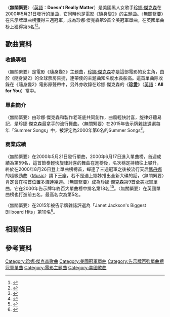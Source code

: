 {{noteTA
|2=zh-cn:珍妮;zh-hant:珍娜;zh-tw:珍娜;zh-hk:珍納;
|3=zh-cn:杰克逊;zh-hant:傑克遜;zh-tw:傑克森;zh-hk:積遜
}}
{{Infobox single
|Name           = 無關緊要<br />Doesn't Really Matter
|Cover          = 
|Artist         = [[珍娜·傑克森|珍娜·傑克森]]
|Album=Nutty Professor II: The Klumps Soundtrack ''and'' [[珍愛_(珍娜·傑克森專輯)|珍愛]]
|Released       = 2000年5月2日
|Format         = {{flatlist|
*[[CD|CD]]
*[[12-inch_single|12" single]]
*[[錄音帶|錄音帶]]
*[[gramophone_record|7" single]]
}}
|Recorded= 1999年
|Genre          = [[流行舞曲|流行舞曲]]
|Length= 4:58 <small>(soundtrack version)</small><br>4:25 <small>(''All for You'' version)</small>
|Label          = {{flatlist|
*[[Def_Jam唱片公司|Def Jam唱片公司]]
*[[維京唱片|維京唱片]]
}}
|Writer= {{flatlist|
*珍娜·傑克森
*[[Jimmy_Jam_and_Terry_Lewis|James Harris III, Terry Lewis]]
}}
|Producer       = {{flatlist|
*珍娜·傑克森
*[[Jam_&_Lewis|Jam & Lewis]]
}}
|Certification=Gold <small>([[Recording_Industry_Association_of_America|RIAA]])</small><br> Silver <small>([[British_Phonographic_Industry|BPI]])</small>
|Last single    = "[[Girlfriend/Boyfriend|Girlfriend/Boyfriend]]"<br>(1999)
|This single    = "'''Doesn't Really Matter'''"<br>(2000)
|Next single    = "[[All_for_You_(珍娜·傑克森單曲)|All for You]]"<br>(2001)
}}
〈'''無關緊要'''〉（[[英語|英語]]：'''Doesn't Really Matter'''）是美國黑人女歌手[[珍娜·傑克森|珍娜·傑克森]]在2000年5月21日發行的單曲，它同時也是電影《隨身變2》的主題曲。〈無關緊要〉在告示牌單曲榜獲得三週冠軍，成為珍娜·傑克森第9首全美冠軍單曲，在英國單曲榜上獲得第5名<ref>{{Cite web |url=http://www.billboard.com/articles/news/1044523/hot-100-anniversary-most-no-1s-by-artist |title=美國告示牌2008-08-06音樂報導 |accessdate=2015-07-02 |archive-date=2014-02-22 |archive-url=https://web.archive.org/web/20140222231708/http://www.billboard.com/articles/news/1044523/hot-100-anniversary-most-no-1s-by-artist |dead-url=no }}</ref><ref>{{Cite web |url=http://www.officialcharts.com/artist/42628/janet-jackson/ |title=英國排行榜珍娜·傑克森專輯單曲成績 |accessdate=2015-07-02 |archive-date=2015-06-24 |archive-url=https://web.archive.org/web/20150624003047/http://www.officialcharts.com/artist/42628/janet-jackson/ |dead-url=no }}</ref>。
==歌曲資料==
===收錄專輯===
〈無關緊要〉是電影《隨身變2》主題曲，[[珍娜·傑克森|珍娜·傑克森]]亦是這部電影的女主角，由於《隨身變2》的全球票房告捷，連帶使的主題曲知名度水長船高。這首單曲除收錄在《隨身變2》電影原聲帶中，另外亦收錄在珍娜·傑克森的《'''[[珍愛_(珍娜·傑克森專輯)|珍愛]]'''》（[[英語|英語]]：'''All for You'''）當中。
===單曲簡介===
〈無關緊要〉由珍娜·傑克森和製作老班底共同創作，曲風輕快討喜，旋律好聽易記，是珍娜·傑克森最拿手的流行舞曲。〈無關緊要〉在2015年告示牌雜誌遴選每年「Summer Songs」中，被評定為2000年第6名的Summer Songs<ref>{{Cite web |url=http://www.billboard.com/articles/news/513524/summer-songs-1985-present-top-10-tunes-each-summer-listen?page=0%2C1 |title=美國告示牌2015-05-08音樂報導 |accessdate=2015-07-05 |archive-date=2015-06-29 |archive-url=https://web.archive.org/web/20150629183831/https://www.billboard.com/articles/news/513524/summer-songs-1985-present-top-10-tunes-each-summer-listen?page=0%2C1 |dead-url=no }}</ref>。
===商業成績===
〈無關緊要〉在2000年5月21日發行單曲，2000年6月17日進入單曲榜，首週成績為第59名，這首節奏輕快旋律討喜的舞曲在進榜後，名次穩定持續往上攀升，終於在2000年8月26日登上單曲榜榜首，蟬連了三週冠軍之後被流行天后[[瑪丹娜|瑪丹娜]]的超級勁曲〈[[Music_(麥當娜歌曲)|Music]]〉請下王座，若不是遇上娜姊推出全新大碟的話，〈無關緊要〉肯定會在榜首位置多蟬連幾週。〈無關緊要〉成為珍娜·傑克森第9首全美冠軍單曲，它在2000年告示牌年終百大單曲榜中排名第18名<ref>{{Cite web |url=http://www.billboard.com/charts/hot-100/2000-06-17 |title=2000-06-17告示牌單曲榜 |accessdate=2015-07-05 |archive-date=2015-07-02 |archive-url=https://web.archive.org/web/20150702154141/http://www.billboard.com/charts/hot-100/2000-06-17 |dead-url=no }}</ref><ref>{{Cite web |url=http://www.billboard.com/charts/hot-100/2000-08-26 |title=2000-08-26告示牌單曲榜 |accessdate=2015-07-05 |archive-date=2015-07-02 |archive-url=https://web.archive.org/web/20150702201218/http://www.billboard.com/charts/hot-100/2000-08-26 |dead-url=no }}</ref>。〈無關緊要〉在英國單曲榜也打進前五名，最高名次為第5名。

〈無關緊要〉在2015年被告示牌雜誌評選為「Janet Jackson's Biggest Billboard Hits」第10名<ref>{{Cite web |url=http://www.billboard.com/articles/columns/chart-beat/6568828/ask-billboard-janet-jacksons-biggest-billboard-hits |title=美國告示牌2015-05-19音樂報導 |accessdate=2015-07-05 |archive-date=2015-06-24 |archive-url=https://web.archive.org/web/20150624194729/http://www.billboard.com/articles/columns/chart-beat/6568828/ask-billboard-janet-jacksons-biggest-billboard-hits |dead-url=no }}</ref>。

==相關條目==
{{main|珍妮·杰克逊的音乐作品}}
==參考資料==
{{reflist|2}}
[[Category:珍娜·傑克森歌曲|Category:珍娜·傑克森歌曲]]
[[Category:美國冠軍單曲|Category:美國冠軍單曲]]
[[Category:告示牌百強單曲榜冠軍單曲|Category:告示牌百強單曲榜冠軍單曲]]
[[Category:電影主題曲|Category:電影主題曲]]
[[Category:美國歌曲|Category:美國歌曲]]